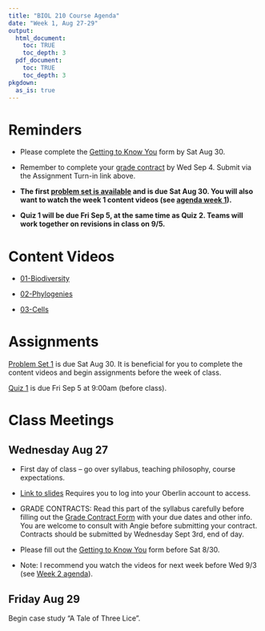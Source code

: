 ```yaml
---
title: "BIOL 210 Course Agenda"
date: "Week 1, Aug 27-29"
output: 
  html_document:
    toc: TRUE
    toc_depth: 3
  pdf_document:
    toc: TRUE
    toc_depth: 3
pkgdown:
  as_is: true
---
```


# Reminders

* Please complete the [Getting to Know You](https://docs.google.com/forms/d/e/1FAIpQLScaPNVaX_waXgLUrAUYxIhIfUrhzBsRnpT38HXaxLQhJMlkxQ/viewform?usp=sf_link) form by Sat Aug 30.

* Remember to complete your [grade contract](https://docs.google.com/forms/d/e/1FAIpQLScJdD7yO7pAEkugUMRwGvSrYl5syahIyh271SzR2fy_mscIfA/viewform?usp=sf_link) by Wed Sep 4. Submit via the Assignment Turn-in link above.

<!-- -   Lab will begin next week, Tue Sep 3 and Wed Sep 4. Lab meets in K119. See the [BIOL 211 Lab website](https://aroles.github.io/biol211/) for more information. -->

* **The first [problem set is available](ps1.html) and is due Sat Aug 30. You will also want to watch the week 1 content videos (see [agenda week 1](agenda-week1.html)).**

* **Quiz 1 will be due Fri Sep 5, at the same time as Quiz 2. Teams will work together on revisions in class on 9/5.**

# Content Videos

* [01-Biodiversity](https://drive.google.com/drive/folders/13zUXCk4qz2xeb_P53ceg8WtmSEPc9tcy?usp=drive_link)

* [02-Phylogenies](https://drive.google.com/drive/folders/14-ijnaXDxYKokx68eg-DHR0UBlYE_Y66?usp=drive_link)

* [03-Cells](https://drive.google.com/drive/folders/15Eokt5lZOLyt9BOrzobP-NeSGSV5MgeP?usp=drive_link)

# Assignments

[Problem Set 1](ps1.html) is due Sat Aug 30. It is beneficial for you to complete the content videos and begin assignments before the week of class. 

[Quiz 1](https://docs.google.com/forms/d/e/1FAIpQLSclHEk-m9EhZvut1CZE3PJMxdoBZuJkcr-QTfRjAFbJAB4t5A/viewform?usp=sf_link) is due Fri Sep 5 at 9:00am (before class).

# Class Meetings

## Wednesday Aug 27

-   First day of class -- go over syllabus, teaching philosophy, course expectations.

-   [Link to slides](https://drive.google.com/drive/folders/17Fm-yEXqtlvGJfFaw6WqywIScW_eZ8m_?usp=drive_link) Requires you to log into your Oberlin account to access.

-   GRADE CONTRACTS: Read this part of the syllabus carefully before filling out the [Grade Contract Form](https://docs.google.com/forms/d/e/1FAIpQLScJdD7yO7pAEkugUMRwGvSrYl5syahIyh271SzR2fy_mscIfA/viewform?usp=sf_link) with your due dates and other info. You are welcome to consult with Angie before submitting your contract. Contracts should be submitted by Wednesday Sept 3rd, end of day.

-   Please fill out the [Getting to Know You](https://docs.google.com/forms/d/e/1FAIpQLScaPNVaX_waXgLUrAUYxIhIfUrhzBsRnpT38HXaxLQhJMlkxQ/viewform?usp=sf_link) form before Sat 8/30.

-   Note: I recommend you watch the videos for next week before Wed 9/3 (see [Week 2 agenda](agenda-week02.html)).

## Friday Aug 29

Begin case study "A Tale of Three Lice".
